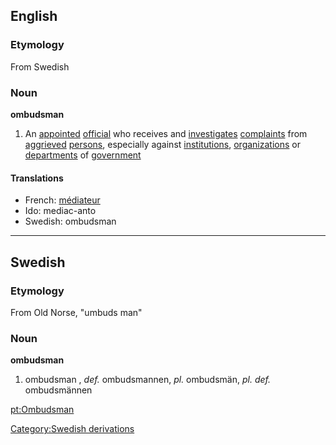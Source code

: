 == English ==
=== Etymology ===
From Swedish
===Noun===
{{wikipedia}}
'''ombudsman'''
#An [[appointed]] [[official]] who receives and [[investigate]]s [[complaint]]s from [[aggrieved]] [[person]]s, especially against [[institution]]s, [[organization]]s or  [[department]]s of [[government]]

====Translations====
*French: [[médiateur]] 
*Ido: mediac-anto
*Swedish: ombudsman
----

== Swedish ==
=== Etymology ===
From Old Norse, "umbuds man"

===Noun===
'''ombudsman'''
# ombudsman {{IPA|[ˈɔmːˌbʉːdsˈman]}}, ''def.'' ombudsmannen, ''pl.'' ombudsmän, ''pl. def.'' ombudsmännen
[[Category:Swedish derivations]]
[[pt:Ombudsman]]